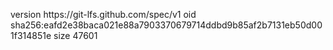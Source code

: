 version https://git-lfs.github.com/spec/v1
oid sha256:eafd2e38baca021e88a7903370679714ddbd9b85af2b7131eb50d001f314851e
size 47601
